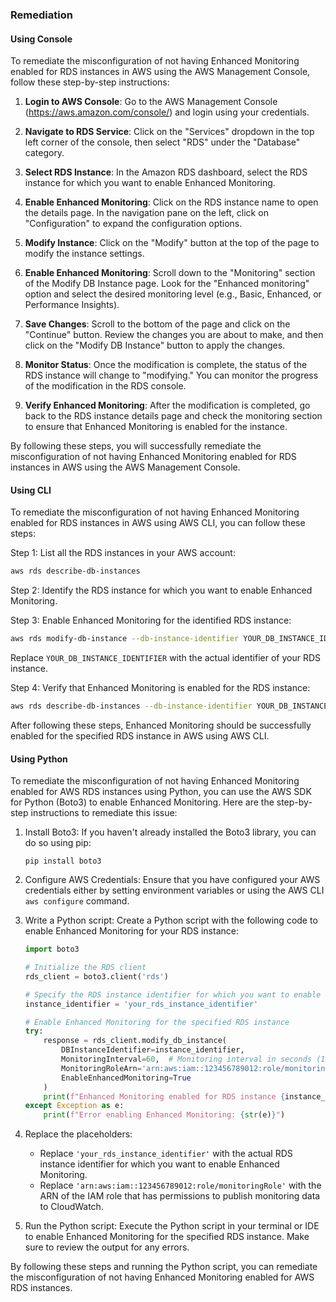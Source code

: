 ### Remediation

#### Using Console

To remediate the misconfiguration of not having Enhanced Monitoring enabled for RDS instances in AWS using the AWS Management Console, follow these step-by-step instructions:

1. **Login to AWS Console**: Go to the AWS Management Console (https://aws.amazon.com/console/) and login using your credentials.

2. **Navigate to RDS Service**: Click on the "Services" dropdown in the top left corner of the console, then select "RDS" under the "Database" category.

3. **Select RDS Instance**: In the Amazon RDS dashboard, select the RDS instance for which you want to enable Enhanced Monitoring.

4. **Enable Enhanced Monitoring**: Click on the RDS instance name to open the details page. In the navigation pane on the left, click on "Configuration" to expand the configuration options.

5. **Modify Instance**: Click on the "Modify" button at the top of the page to modify the instance settings.

6. **Enable Enhanced Monitoring**: Scroll down to the "Monitoring" section of the Modify DB Instance page. Look for the "Enhanced monitoring" option and select the desired monitoring level (e.g., Basic, Enhanced, or Performance Insights).

7. **Save Changes**: Scroll to the bottom of the page and click on the "Continue" button. Review the changes you are about to make, and then click on the "Modify DB Instance" button to apply the changes.

8. **Monitor Status**: Once the modification is complete, the status of the RDS instance will change to "modifying." You can monitor the progress of the modification in the RDS console.

9. **Verify Enhanced Monitoring**: After the modification is completed, go back to the RDS instance details page and check the monitoring section to ensure that Enhanced Monitoring is enabled for the instance.

By following these steps, you will successfully remediate the misconfiguration of not having Enhanced Monitoring enabled for RDS instances in AWS using the AWS Management Console.

#### Using CLI

To remediate the misconfiguration of not having Enhanced Monitoring enabled for RDS instances in AWS using AWS CLI, you can follow these steps:

Step 1: List all the RDS instances in your AWS account:
```bash
aws rds describe-db-instances
```

Step 2: Identify the RDS instance for which you want to enable Enhanced Monitoring.

Step 3: Enable Enhanced Monitoring for the identified RDS instance:
```bash
aws rds modify-db-instance --db-instance-identifier YOUR_DB_INSTANCE_IDENTIFIER --monitoring-interval 1
```
Replace `YOUR_DB_INSTANCE_IDENTIFIER` with the actual identifier of your RDS instance.

Step 4: Verify that Enhanced Monitoring is enabled for the RDS instance:
```bash
aws rds describe-db-instances --db-instance-identifier YOUR_DB_INSTANCE_IDENTIFIER
```

After following these steps, Enhanced Monitoring should be successfully enabled for the specified RDS instance in AWS using AWS CLI.

#### Using Python

To remediate the misconfiguration of not having Enhanced Monitoring enabled for AWS RDS instances using Python, you can use the AWS SDK for Python (Boto3) to enable Enhanced Monitoring. Here are the step-by-step instructions to remediate this issue:

1. Install Boto3:
   If you haven't already installed the Boto3 library, you can do so using pip:
   ```
   pip install boto3
   ```

2. Configure AWS Credentials:
   Ensure that you have configured your AWS credentials either by setting environment variables or using the AWS CLI `aws configure` command.

3. Write a Python script:
   Create a Python script with the following code to enable Enhanced Monitoring for your RDS instance:

   ```python
   import boto3

   # Initialize the RDS client
   rds_client = boto3.client('rds')

   # Specify the RDS instance identifier for which you want to enable Enhanced Monitoring
   instance_identifier = 'your_rds_instance_identifier'

   # Enable Enhanced Monitoring for the specified RDS instance
   try:
       response = rds_client.modify_db_instance(
           DBInstanceIdentifier=instance_identifier,
           MonitoringInterval=60,  # Monitoring interval in seconds (1 minute)
           MonitoringRoleArn='arn:aws:iam::123456789012:role/monitoringRole',  # Replace with your IAM role ARN
           EnableEnhancedMonitoring=True
       )
       print(f"Enhanced Monitoring enabled for RDS instance {instance_identifier}")
   except Exception as e:
       print(f"Error enabling Enhanced Monitoring: {str(e)}")
   ```

4. Replace the placeholders:
   - Replace `'your_rds_instance_identifier'` with the actual RDS instance identifier for which you want to enable Enhanced Monitoring.
   - Replace `'arn:aws:iam::123456789012:role/monitoringRole'` with the ARN of the IAM role that has permissions to publish monitoring data to CloudWatch.

5. Run the Python script:
   Execute the Python script in your terminal or IDE to enable Enhanced Monitoring for the specified RDS instance. Make sure to review the output for any errors.

By following these steps and running the Python script, you can remediate the misconfiguration of not having Enhanced Monitoring enabled for AWS RDS instances.

